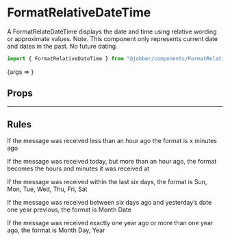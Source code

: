 
<Meta
  title="Components/Utilities/FormatRelativeDateTime"
  component={FormatRelativeDateTime}
/>

# FormatRelativeDateTime

A FormatRelateDateTime displays the date and time using relative wording or
approximate values. Note. This component only represents current date and dates
in the past. No future dating.

```ts
import { FormatRelativeDateTime } from "@jobber/components/FormatRelativeDateTime";
```

<Canvas>
  <Story
    name="FormatRelativeDateTime"
    args={{
      date: new Date(new Date().setMinutes(new Date().getMinutes() - 5)),
    }}
  >
    {args => <FormatRelativeDateTime {...args} />}
  </Story>
</Canvas>

## Props

<ArgsTable of={FormatRelativeDateTime} story="FormatRelativeDateTime" />

---

## Rules

If the message was received less than an hour ago the format is x minutes ago

If the message was received today, but more than an hour ago, the format becomes
the hours and minutes it was received at

If the message was received within the last six days, the format is Sun, Mon,
Tue, Wed, Thu, Fri, Sat

If the message was received between six days ago and yesterday’s date one year
previous, the format is Month Date

If the message was received exactly one year ago or more than one year ago, the
format is Month Day, Year

